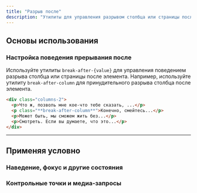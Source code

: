 ```yaml
---
title: "Разрыв после"
description: "Утилиты для управления разрывом столбца или страницы после элемента."
---
```




## Основы использования

### Настройка поведения прерывания после

Используйте утилиты `break-after-{value}` для управления поведением разрыва столбца или страницы после элемента. Например, используйте утилиту `break-after-column` для принудительного разрыва столбца после элемента.

```html
<div class="columns-2">
  <p>Что ж, позволь мне кое-что тебе сказать, ...</p>
  <p class="**break-after-column**">Конечно, смейтесь...</p>
  <p>Может быть, мы сможем жить без...</p>
  <p>Смотреть. Если вы думаете, что это...</p>
</div>
```

---

## <Heading ignore>Применяя условно</Heading>

### <Heading ignore>Наведение, фокус и другие состояния</Heading>

<HoverFocusAndOtherStates featuredClass="break-after-column" />

### <Heading ignore>Контрольные точки и медиа-запросы</Heading>

<BreakpointsAndMediaQueries featuredClass="break-after-column" />
